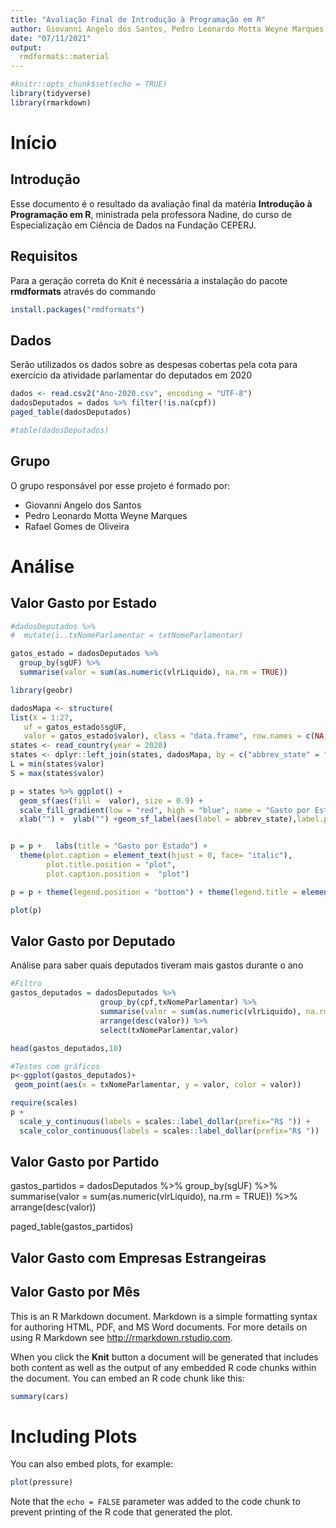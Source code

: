 ```yaml
---
title: "Avaliação Final de Introdução à Programação em R"
author: Giovanni Angelo dos Santos, Pedro Leonardo Motta Weyne Marques e Rafael Gomes de Oliveira
date: "07/11/2021"
output: 
  rmdformats::material
---
```


```r
#knitr::opts_chunk$set(echo = TRUE)
library(tidyverse)
library(rmarkdown)
```
# Início

## Introdução

Esse documento é o resultado da avaliação final da matéria **Introdução à Programação em R**, ministrada pela professora Nadine, do curso de Especialização em Ciência de Dados na Fundação CEPERJ.

## Requisitos

Para a geração correta do Knit é necessária a instalação do pacote **rmdformats** através do commando

``` r
install.packages("rmdformats")
```

## Dados

Serão utilizados os dados sobre as despesas cobertas pela cota para exercício da atividade parlamentar do deputados em 2020

```r
dados <- read.csv2("Ano-2020.csv", encoding = "UTF-8")
dadosDeputados = dados %>% filter(!is.na(cpf))
paged_table(dadosDeputados)
```

```r
#table(dadosDeputados)
```

## Grupo

O grupo responsável por esse projeto é formado por:

- Giovanni Angelo dos Santos
- Pedro Leonardo Motta Weyne Marques
- Rafael Gomes de Oliveira

# Análise

## Valor Gasto por Estado


```r
#dadosDeputados %>% 
#  mutate(ï..txNomeParlamentar = txtNomeParlamentar)

gatos_estado = dadosDeputados %>% 
  group_by(sgUF) %>% 
  summarise(valor = sum(as.numeric(vlrLiquido), na.rm = TRUE))

library(geobr)

dadosMapa <- structure(
list(X = 1:27, 
   uf = gatos_estado$sgUF, 
   valor = gatos_estado$valor), class = "data.frame", row.names = c(NA, -27L))
states <- read_country(year = 2020)
states <- dplyr::left_join(states, dadosMapa, by = c("abbrev_state" = "uf"))
L = min(states$valor)
S = max(states$valor)

p = states %>% ggplot() + 
  geom_sf(aes(fill =  valor), size = 0.9) +
  scale_fill_gradient(low = "red", high = "blue", name = "Gasto por Estado (R$)", limits = c(L, S), labels = scales::label_dollar(prefix="R$ ")) + 
  xlab("") +  ylab("") +geom_sf_label(aes(label = abbrev_state),label.padding = unit(0.5, "mm"),size = 3) 


p = p +   labs(title = "Gasto por Estado") +
  theme(plot.caption = element_text(hjust = 0, face= "italic"), 
        plot.title.position = "plot", 
        plot.caption.position =  "plot") 

p = p + theme(legend.position = "bottom") + theme(legend.title = element_text(size = 10),legend.text=element_text(size=10))

plot(p)
```

## Valor Gasto por Deputado

Análise para saber quais deputados tiveram mais gastos durante o ano

```r
#Filtro
gastos_deputados = dadosDeputados %>% 
                    group_by(cpf,txNomeParlamentar) %>% 
                    summarise(valor = sum(as.numeric(vlrLiquido), na.rm = TRUE)) %>% 
                    arrange(desc(valor)) %>% 
                    select(txNomeParlamentar,valor)

head(gastos_deputados,10)

#Testes com gráficos
p<-ggplot(gastos_deputados)+
 geom_point(aes(x = txNomeParlamentar, y = valor, color = valor))

require(scales)
p +
  scale_y_continuous(labels = scales::label_dollar(prefix="R$ ")) +
  scale_color_continuous(labels = scales::label_dollar(prefix="R$ "))

```

## Valor Gasto por Partido

gastos_partidos = dadosDeputados %>% 
                    group_by(sgUF) %>% 
                    summarise(valor = sum(as.numeric(vlrLiquido), na.rm = TRUE)) %>% 
                    arrange(desc(valor))

paged_table(gastos_partidos)


## Valor Gasto com Empresas Estrangeiras


## Valor Gasto por Mês 






This is an R Markdown document. Markdown is a simple formatting syntax for authoring HTML, PDF, and MS Word documents. For more details on using R Markdown see <http://rmarkdown.rstudio.com>.

When you click the **Knit** button a document will be generated that includes both content as well as the output of any embedded R code chunks within the document. You can embed an R code chunk like this:

```r
summary(cars)
```

# Including Plots

You can also embed plots, for example:

```r
plot(pressure)
```

Note that the `echo = FALSE` parameter was added to the code chunk to prevent printing of the R code that generated the plot.
